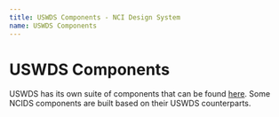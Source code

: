 ```yaml
---
title: USWDS Components - NCI Design System
name: USWDS Components
---
```


# USWDS Components

USWDS has its own suite of components that can be found [here](https://designsystem.digital.gov/components/overview/). Some NCIDS components are built based on their USWDS counterparts.
